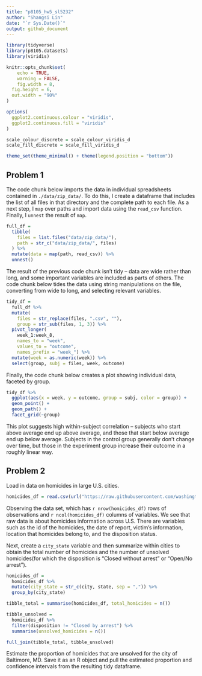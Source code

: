 ```yaml
---
title: "p8105_hw5_sl5232"
author: "Shangsi Lin"
date: "`r Sys.Date()`"
output: github_document
---
```


```r
library(tidyverse)
library(p8105.datasets)
library(viridis)

knitr::opts_chunk$set(
	echo = TRUE,
	warning = FALSE,
	fig.width = 8, 
  fig.height = 6,
  out.width = "90%"
)

options(
  ggplot2.continuous.colour = "viridis",
  ggplot2.continuous.fill = "viridis"
)

scale_colour_discrete = scale_colour_viridis_d
scale_fill_discrete = scale_fill_viridis_d

theme_set(theme_minimal() + theme(legend.position = "bottom"))
```


## Problem 1

The code chunk below imports the data in individual spreadsheets contained in `./data/zip_data/`. To do this, I create a dataframe that includes the list of all files in that directory and the complete path to each file. As a next step, I `map` over paths and import data using the `read_csv` function. Finally, I `unnest` the result of `map`.

```r
full_df = 
  tibble(
    files = list.files("data/zip_data/"),
    path = str_c("data/zip_data/", files)
  ) %>% 
  mutate(data = map(path, read_csv)) %>% 
  unnest()
```

The result of the previous code chunk isn't tidy -- data are wide rather than long, and some important variables are included as parts of others. The code chunk below tides the data using string manipulations on the file, converting from wide to long, and selecting relevant variables. 

```r
tidy_df = 
  full_df %>% 
  mutate(
    files = str_replace(files, ".csv", ""),
    group = str_sub(files, 1, 3)) %>% 
  pivot_longer(
    week_1:week_8,
    names_to = "week",
    values_to = "outcome",
    names_prefix = "week_") %>% 
  mutate(week = as.numeric(week)) %>% 
  select(group, subj = files, week, outcome)
```

Finally, the code chunk below creates a plot showing individual data, faceted by group. 

```r
tidy_df %>% 
  ggplot(aes(x = week, y = outcome, group = subj, color = group)) + 
  geom_point() + 
  geom_path() + 
  facet_grid(~group)
```

This plot suggests high within-subject correlation -- subjects who start above average end up above average, and those that start below average end up below average. Subjects in the control group generally don't change over time, but those in the experiment group increase their outcome in a roughly linear way. 

## Problem 2

Load in data on homicides in large U.S. cities.

```r
homicides_df = read.csv(url("https://raw.githubusercontent.com/washingtonpost/data-homicides/master/homicide-data.csv"))
```

Observing the data set, which has `r nrow(homicides_df)` rows of observations and `r ncol(homicides_df)` columns of variables. We see that raw data is about homicides information across U.S. There are variables such as the id of the homicides, the date of report, victim's information, location that homicides belong to, and the disposition status.

Next, create a `city_state` variable and then summarize within cities to obtain the total number of homicides and the number of unsolved homicides(for which the disposition is "Closed without arrest" or "Open/No arrest").

```r
homicides_df =
  homicides_df %>%
  mutate(city_state = str_c(city, state, sep = ",")) %>% 
  group_by(city_state) 

tibble_total = summarise(homicides_df, total_homicides = n())

tibble_unsolved =
  homicides_df %>% 
  filter(disposition != "Closed by arrest") %>% 
  summarise(unsolved_homicides = n())

full_join(tibble_total, tibble_unsolved)
```

Estimate the proportion of homicides that are unsolved for the city of Baltimore, MD. Save it as an R object and pull the estimated proportion and confidence intervals from the resulting tidy dataframe.

```r

```


